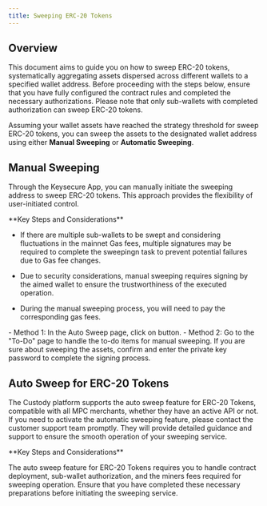 ```yaml
---
title: Sweeping ERC-20 Tokens
---
```


##  Overview
This document aims to guide you on how to sweep ERC-20 tokens, systematically aggregating assets dispersed across different wallets to a specified wallet address. Before proceeding with the steps below, ensure that you have fully configured the contract rules and completed the necessary authorizations. Please note that only sub-wallets with completed authorization can sweep ERC-20 tokens.

Assuming your wallet assets have reached the strategy threshold for sweep ERC-20 tokens, you can sweep the assets to the designated wallet address using either **Manual Sweeping** or **Automatic Sweeping**.

##  Manual Sweeping

Through the Keysecure App, you can manually initiate the sweeping address to sweep ERC-20 tokens. This approach provides the flexibility of user-initiated control.

<Warning>
**Key Steps and Considerations**

- If there are multiple sub-wallets to be swept and considering fluctuations in the mainnet Gas fees, multiple signatures may be required to complete the sweepingn task to prevent potential failures due to Gas fee changes.

- Due to security considerations, manual sweeping requires signing by the aimed wallet to ensure the trustworthiness of the executed operation.

- During the manual sweeping process, you will need to pay the corresponding gas fees.
</Warning>

<Steps>
<Step title="Open Manual Sweeping Interface">
    - Method 1: In the Auto Sweep page, click on button.
    - Method 2: Go to the "To-Do" page to handle the to-do items for manual sweeping.
</Step>
<Step title="Confirm Auto Sweep Operation">
    If you are sure about sweeping the assets, confirm and enter the private key password to complete the signing process.
</Step>
</Steps>

##  Auto Sweep for ERC-20 Tokens

The Custody platform supports the auto sweep feature for ERC-20 Tokens, compatible with all MPC merchants, whether they have an active API or not. If you need to activate the automatic sweeping feature, please contact the customer support team promptly. They will provide detailed guidance and support to ensure the smooth operation of your sweeping service.

<Warning>
**Key Steps and Considerations**

The auto sweep feature for ERC-20 Tokens requires you to handle contract deployment, sub-wallet authorization, and the miners fees required for sweeping operation. Ensure that you have completed these necessary preparations before initiating the sweeping service.
</Warning>

